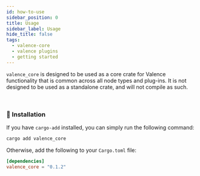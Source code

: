 ```yaml
---
id: how-to-use
sidebar_position: 0
title: Usage
sidebar_label: Usage
hide_title: false
tags:
  - valence-core
  - valence plugins
  - getting started
---
```


`valence_core` is designed to be used as a core crate for Valence functionality that is common across all node types and plug-ins. It is not designed to be used as a standalone crate, and will not compile as such.

<br/>

### 🔧 Installation

If you have `cargo-add` installed, you can simply run the following command:

```sh
cargo add valence_core
```

Otherwise, add the following to your `Cargo.toml` file:

```toml
[dependencies]
valence_core = "0.1.2"
```
